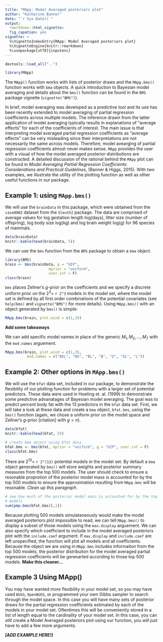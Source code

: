 ```yaml
---
title: "MApp: Model Averaged posteriors plot"
author: "Katharine Banner"
date: "`r Sys.Date()`"
output: 
  rmarkdown::html_vignette:
  fig_capation: yes
vignette: >
  %\VignetteIndexEntry{MApp: Model Averaged posteriors plot}
  %\VignetteEngine{knitr::rmarkdown}
  %\usepackage[utf8]{inputenc}
---
```


```r
devtools::load_all("..")
```

```r
library(MApp)
```

The `MApp()` function works with lists of posterior draws and the `MApp.bms()` function works with `bma` objects. A quick introduction to Bayesian model averaging and details about the `bms()` function can be found in the `BMS` package vignette (`vignette("BMS")`). 

In brief, model averaging was developed as a predictive tool and its use has been recently extended to model averaging of partial regression coefficients across multiple models. The inference drawn from the latter application of model averaging typically results in explanations of "average effects" for each of the coefficients of interest. The main issue is that interpreting model averaged partial regression coefficients as "average effects" can be very misleading since their interpretations are not necessarily the same across models. Therefore, model avearging of partial regression coefficients almost never makes sense. `MApp` provides the user with a visual of how the model averaged posterior distributions are constructed. A detailed discussion of the rational behind the `MApp` plot can be found in _Model Averaging Partial Regression Coefficients: Considerations and Practical Guidelines_, (Banner & Higgs, 2015). With two examples, we illustrate the utility of the plotting function as well as other useful functions in our package. 

## Example 1: using `MApp.bms()`

We will use the `brainData` in this package, which were obtained from the `case0902` dataset from the `Sleuth2` package. The data are comprised of average values for log gestation length log(days), litter size (number of offspring), log body size log(kg) and log brain weight log(g) for 96 species of mammals. 

```r
data(brainData)
knitr::kable(head(brainData, 5))
```

We can use the `bms` function from the `BMS` package to obtain a `bma` object. 

```r
library(BMS)
brain <- bms(brainData, g = "UIP", 
                    mprior = "uniform", 
                    user.int = F)
class(brain)
```

`bms` places Zellner's $g$-prior on the coefficients and we specify a discrete uniform prior on the  $2^3=$ `r 2^3` models in the model set, where the model set is defined by all first order combinations of the potential covariates (see `help(bms)` and `vignette("BMS")` for more details). Using `MApp.bms()` with an object generated by `bms()` is simple: 

```r
MApp.bms(brain, plot.wind = c(1,3))
```

__Add some takeaways__ 

We can add specific model names in place of the generic $M_1, M_2,..., M_7$ with the `mod.names` arguement. 

```r
MApp.bms(brain, plot.wind = c(1,3), 
          mod.names = c("BGL", "BG", "BL", "B", "G", "GL", "L"))

```


## Example 2: Other options in `MApp.bms()`  

We will use the `bfat` data set, included in our package, to demonstrate the flexibility of our plotting function for problems with a larger set of potential predictors. These data were used in Hoeting et. al. (1999) to demonstrate some predictive advanatages of Bayesian model averaging. The goal was to predict percent body fat with the 13 predictors in the `bfat` data set. First, we will take a look at these data and create a `bma` object, `bfat.bms`, using the `bms()` function (again, we chose a uniform prior on the model space and Zellner's $g$-prior [citation] with $g = n$).

```r
data(bfat)
knitr::kable(head(bfat, 5))

# create bma object using bfat data
bfat.bms <- bms(bfat, mprior = "uniform", g = "UIP", user.int = F)
class(bfat.bms)
```

There are $2^{13} =$ `r 2^(13)` potential models in the model set. By default a `bma` object generated by `bms()` will store weights and posterior summary measures from the top 500 models. The user should check to ensure a resonable proprotion of the posterior model mass is accounted for by the top 500 models to ensure the approximation resulting from `MApp.bms` will be resonable. _Clean up this paragraph_. 

```r
# see how much of the posterior model mass is accounted for by the top 500
# models
sum(pmp.bma(bfat.bms)[,1])
```

<!-- 
___CUT___
We will use the `sim.post.fun()` function to generate a list of posterior draws according to the unit informaiton formulation of Zellner's $g$-prior. This is an unecessary step since the user would already have these draws if they had written their own Gibbs sampler. 

```r
# We use bms() to get the pieces we need....these would be obtained from 
# some other sampler if MApp is being used...


# save posteiror model probabilities from top 500 models
pmps <- topmodels.bma(fat.bms)[14, 1:500]

# top 500 account for ~97.5 % of posterior model mass
sum(pmps)

# save PIPs
results <- data.frame(coef(fat.bms))
PIP <- results[order(results$Idx), ][, 1]

# create input matrix (see Ex 1 above for details about inmat)
inmat <- fat.bms$topmod$betas()[, 1:500]
inmat[inmat != 0] <- 1
inmat <- t(inmat)

# create list of simulated 'draws' from each of the top 500 models 
bfat.sim <- sim.post.fun(inmat, Xmat = bfat[, -1], Yvec = bfat[, 1], num.sims = 1000)

# The simulation function creates a list
class(bfat.sim)

# there are simulated draws from the top 500 models
length(bfat.sim)

# We generated 1000 "posterior draws" for each of the 13 potential explanatory
# variables
dim(bfat.sim[[1]])

# Draws from the top model look like this.
knitr::kable(head(bfat.sim[[1]], 5))
```
--> 

Because plotting 500 models simulataneously would make the model averaged posteriors plot impossible to read, we can tell `MApp.bms()` to display a subset of those models using the `max.display` arguement.  We can also specify which coefficient to include in the model averaged posteriors plot with the `include.coef` argument. If `max.display` and `include.coef` are left unspecified, the function will plot all models and all coefficients. Because the object we are using in `MApp.bms` includes informaiton from the top 500 models, the posterior distribuiton for the model averaged partial regression coefficients will be gerenarted according to those top 500 models. __Make this cleaner...__ 

<!--
```r
bfat.mapp <- MApp.bms(bfat.bms, plot.wind = c(1,3), 
                        include.coef = c(13, 2, 4), 
                        max.display = 20, 
                        num.sims = 1000)

knitr::kable(bfat.mapp)
```
-->

## Example 3  Using MApp() 

You may have wanted more flexibility in your model set, so you may have used `BUGS`, `OpenBUGS`, or programmed your own Gibbs sampler to search through the model space. In this case you will have many sets of posterior draws for the partial regression coefficients estimated by each of the models in your model set. Oftentimes this will be conveniently stored in a list of length equal to the cardinality of your model set. In this case, you can still create a Model Averaged posteriors plot using our function, you will just have to add a few more arguments. 

___[ADD EXAMPLE HERE!]___

<!--
Vignettes are long form documentation commonly included in packages. Because they are part of the distribution of the package, they need to be as compact as possible. The `html_vignette` output type provides a custom style sheet (and tweaks some options) to ensure that the resulting html is as small as possible. The `html_vignette` format:

- Never uses retina figures
- Has a smaller default figure size
- Uses a custom CSS stylesheet instead of the default Twitter Bootstrap style

## Vignette Info

Note the various macros within the `vignette` section of the metadata block above. These are required in order to instruct R how to build the vignette. Note that you should change the `title` field and the `\VignetteIndexEntry` to match the title of your vignette.

## Styles

The `html_vignette` template includes a basic CSS theme. To override this theme you can specify your own CSS in the document metadata as follows:

    output: 
      rmarkdown::html_vignette:
        css: mystyles.css

## Figures

The figure sizes have been customised so that you can easily put two images side-by-side. 

```r
plot(1:10)
plot(10:1)
```

You can enable figure captions by `fig_caption: yes` in YAML:

    output:
      rmarkdown::html_vignette:
        fig_caption: yes

Then you can use the chunk option `fig.cap = "Your figure caption."` in **knitr**.

## More Examples

You can write math expressions, e.g. $Y = X\beta + \epsilon$, footnotes^[A footnote here.], and tables, e.g. using `knitr::kable()`.

```r
knitr::kable(head(mtcars, 10))
```

Also a quote using `>`:

> "He who gives up [code] safety for [code] speed deserves neither."
([via](https://twitter.com/hadleywickham/status/504368538874703872))
-->
